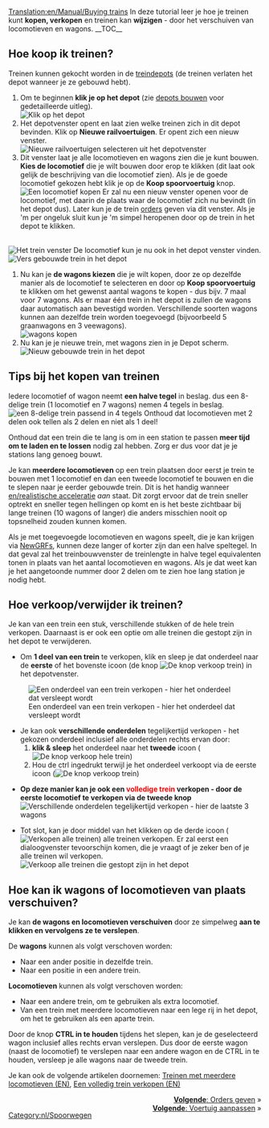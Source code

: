 [[Translation:en/Manual/Buying trains]]
{{nl/Tutorial}}
In deze tutorial leer je hoe je treinen kunt '''kopen, verkopen''' en treinen kan '''wijzigen''' - door het verschuiven van locomotieven en wagons.
__TOC__ 
==Hoe koop ik treinen?==
Treinen kunnen gekocht worden in de [[nl/Manual/Depots|treindepots]] (de treinen verlaten het depot wanneer je ze gebouwd hebt).
#Om te beginnen '''klik je op het depot''' (zie [[nl/Manual/Depots bouwen|depots bouwen]] voor gedetailleerde uitleg).<br/>[[File:en/Treindepot 1.png|none|frame|Klik op het depot]]
#Het depotvenster opent en laat zien welke treinen zich in dit depot bevinden. Klik op '''Nieuwe railvoertuigen'''. Er opent zich een nieuw venster.<br/>[[File:en/treinkopen 1.png|none|frame|Nieuwe railvoertuigen selecteren uit het depotvenster]]
#Dit venster laat je alle locomotieven en wagons zien die je kunt bouwen. '''Kies de locomotief''' die je wilt bouwen door erop te klikken (dit laat ook gelijk de beschrijving van die locomotief zien). Als je de goede locomotief gekozen hebt klik je op de '''Koop spoorvoertuig''' knop.<br/>[[File:en/treinkopen 2.png|none|frame|Een locomotief kopen]] Er zal nu een nieuw venster openen voor de locomotief, met daarin de plaats waar de locomotief zich nu bevindt (in het depot dus). Later kun je de trein [[nl/Manual/Orders|orders]] geven via dit venster. Als je 'm per ongeluk sluit kun je 'm simpel heropenen door op de trein in het depot te klikken. 
<br/>[[File:en/treinkopen 3.png|none|frame|Het trein venster]] De locomotief kun je nu ook in het depot venster vinden.
<br/>[[File:en/treinkopen 4.png|none|frame|Vers gebouwde trein in het depot]]
#Nu kan je '''de wagons kiezen ''' die je wilt kopen, door ze op dezelfde manier als de locomotief te selecteren en door op '''Koop spoorvoertuig''' te klikken om het gewenst aantal wagons te kopen - dus bijv. 7 maal voor 7 wagons. Als er maar één trein in het depot is zullen de wagons daar automatisch aan bevestigd worden. Verschillende soorten wagons kunnen aan dezelfde trein worden toegevoegd (bijvoorbeeld 5 graanwagons en 3 veewagons).<br/>[[File:en/treinkopen 5.png|none|frame|wagons kopen]]
#Nu kan je je nieuwe trein, met wagons zien in je Depot scherm.<br/>[[File:en/treinkopen 6.png|none|frame|Nieuw gebouwde trein in het depot]]

==Tips bij het kopen van treinen==
Iedere locomotief of wagon neemt '''een halve tegel''' in beslag. dus een 8-delige trein (1 locomotief en 7 wagons) nemen 4 tegels in beslag.
[[File:en/BuildTrainTutorial8.png|none|frame|een 8-delige trein passend in 4 tegels]]
Onthoud dat locomotieven met 2 delen ook tellen als 2 delen en niet als 1 deel!

Onthoud dat een trein die te lang is om in een station te passen '''meer tijd om te laden en te lossen''' nodig zal hebben. Zorg er dus voor dat je je stations lang genoeg bouwt.

Je kan '''meerdere locomotieven''' op een trein plaatsen door eerst je trein te bouwen met 1 locomotief en dan een tweede locomotief te bouwen en die te slepen naar je eerder gebouwde trein. Dit is het handig wanneer [[en/realistische acceleratie]] ''aan'' staat. Dit zorgt ervoor dat de trein sneller optrekt en sneller tegen hellingen op komt en is het beste zichtbaar bij lange treinen (10 wagons of langer) die anders misschien nooit op topsnelheid zouden kunnen komen.

Als je met toegevoegde locomotieven en wagons speelt, die je kan krijgen via [[nl/Manual/NewGRF|NewGRFs]], kunnen deze langer of korter zijn dan een halve speltegel. In dat geval zal het treinbouwvenster de treinlengte in halve tegel equivalenten tonen in plaats van het aantal locomotieven en wagons. Als je dat weet kan je het aangetoonde nummer door 2 delen om te zien hoe lang station je nodig hebt.

==Hoe verkoop/verwijder ik treinen?==
Je kan van een trein een stuk, verschillende stukken of de hele trein verkopen. Daarnaast is er ook een optie om alle treinen die gestopt zijn in het depot te verwijderen.

* Om '''1 deel van een trein''' te verkopen, klik en sleep je dat onderdeel naar de '''eerste''' of het bovenste icoon (de knop [[File:en/SellTrainVehicle.png|De knop verkoop trein]]) in het depotvenster.<br />
[[File:en/treinkopen 7.png|none|frame|Een onderdeel van een trein verkopen - hier het onderdeel dat versleept wordt]]

* Je kan ook '''verschillende onderdelen''' tegelijkertijd verkopen - het gekozen onderdeel inclusief alle onderdelen rechts ervan door:
*# '''klik & sleep''' het onderdeel naar het '''tweede''' icoon ([[File:en/SellEntireTrain.png|De knop verkoop hele trein]])
*# Hou de ctrl ingedrukt terwijl je het onderdeel verkoopt via de eerste icoon ([[File:en/SellTrainVehicle.png|De knop verkoop trein]])

* '''Op deze manier kan je ook een <font color='red'>volledige trein</font> verkopen - door de eerste locomotief te verkopen via de tweede knop'''<br />[[File:en/treinkopen 81.png|none|frame|Verschillende onderdelen tegelijkertijd verkopen - hier de laatste 3 wagons]]

* Tot slot, kan je door middel van het klikken op de derde icoon ([[File:en/SellAllTrains.png|Verkopen alle treinen]]) alle treinen verkopen. Er zal eerst een dialoogvenster tevoorschijn komen, die je vraagt of je zeker ben of je alle treinen wil verkopen.<br />[[File:en/treinkopen 9.png|none|frame|Verkoop alle treinen die gestopt zijn in het depot]]

==Hoe kan ik wagons of locomotieven van plaats verschuiven?==

Je kan '''de wagons en locomotieven verschuiven''' door ze simpelweg '''aan te klikken en vervolgens ze te verslepen'''.

De '''wagons''' kunnen als volgt verschoven worden:
* Naar een ander positie in dezelfde trein.
* Naar een positie in een andere trein.

'''Locomotieven''' kunnen als volgt verschoven worden:
* Naar een andere trein, om te gebruiken als extra locomotief.
* Van een trein met meerdere locomotieven naar een lege rij in het depot, om het te gebruiken als een aparte trein.

Door de knop '''CTRL in te houden''' tijdens het slepen, kan je de geselecteerd wagon inclusief alles rechts ervan verslepen. Dus door de eerste wagon (naast de locomotief) te verslepen naar een andere wagon en de CTRL in te houden, versleep je alle wagons naar de tweede trein.

Je kan ook de volgende artikelen doornemen: [[en/Archive/Manual/Multiheaded trains|Treinen met meerdere locomotieven (EN)]], [[en/Manual/Sell entire train|Een volledig trein verkopen (EN)]]

<span style="float: right">[[nl/Orders uitdelen aan voertuigen|'''Volgende''': Orders geven]] &raquo;</span><br>
<span style="float: right">[[nl/Manual/Voertuig aanpassen|'''Volgende''': Voertuig aanpassen]] &raquo;</span>
[[Category:nl/Spoorwegen]]